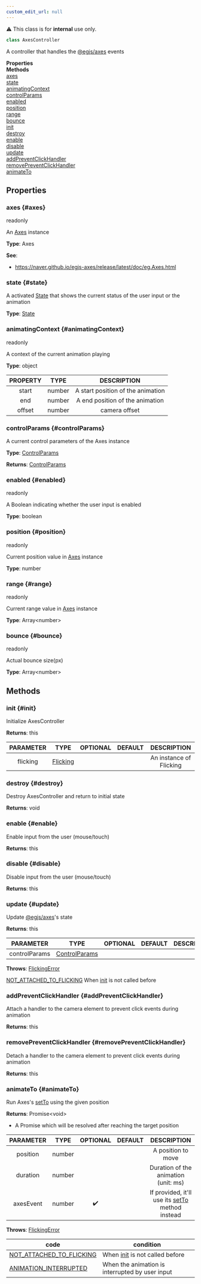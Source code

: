 ```yaml
---
custom_edit_url: null
---
```


<div className="notification is-warning my-2">⚠️ This class is for <strong>internal</strong> use only.</div>

```ts
class AxesController
```
A controller that handles the [@egjs/axes](https://naver#github#io/egjs-axes/) events

<div className="container">
  <div className="row mb-2"><div className="col col--6"><strong>Properties</strong></div><div className="col col--6"><strong>Methods</strong></div></div>
  <div className="row"><div className="col col--6"><a href="#axes">axes</a><br/><a href="#state">state</a><br/><a href="#animatingContext">animatingContext</a><br/><a href="#controlParams">controlParams</a><br/><a href="#enabled">enabled</a><br/><a href="#position">position</a><br/><a href="#range">range</a><br/><a href="#bounce">bounce</a></div><div className="col col--6"><a href="#init">init</a><br/><a href="#destroy">destroy</a><br/><a href="#enable">enable</a><br/><a href="#disable">disable</a><br/><a href="#update">update</a><br/><a href="#addPreventClickHandler">addPreventClickHandler</a><br/><a href="#removePreventClickHandler">removePreventClickHandler</a><br/><a href="#animateTo">animateTo</a></div></div>
</div>

## Properties

### axes {#axes}

<div className="bulma-tags">
  <span className="bulma-tag is-warning">readonly</span>
</div>

An [Axes](https://naver#github#io/egjs-axes/release/latest/doc/eg#Axes#html) instance

**Type**: Axes

**See**:
- https://naver.github.io/egjs-axes/release/latest/doc/eg.Axes.html

### state {#state}

<div className="bulma-tags">

</div>

A activated [State](State) that shows the current status of the user input or the animation

**Type**: [State](State)

### animatingContext {#animatingContext}

<div className="bulma-tags">
  <span className="bulma-tag is-warning">readonly</span>
</div>

A context of the current animation playing

**Type**: object

|PROPERTY|TYPE|DESCRIPTION|
|:---:|:---:|:---:|
|start|number|A start position of the animation|
|end|number|A end position of the animation|
|offset|number|camera offset|

### controlParams {#controlParams}

<div className="bulma-tags">

</div>

A current control parameters of the Axes instance

**Type**: [ControlParams](ControlParams)

**Returns**: [ControlParams](ControlParams)

### enabled {#enabled}

<div className="bulma-tags">
  <span className="bulma-tag is-warning">readonly</span>
</div>

A Boolean indicating whether the user input is enabled

**Type**: boolean

### position {#position}

<div className="bulma-tags">
  <span className="bulma-tag is-warning">readonly</span>
</div>

Current position value in [Axes](https://naver#github#io/egjs-axes/release/latest/doc/eg#Axes#html) instance

**Type**: number

### range {#range}

<div className="bulma-tags">
  <span className="bulma-tag is-warning">readonly</span>
</div>

Current range value in [Axes](https://naver#github#io/egjs-axes/release/latest/doc/eg#Axes#html) instance

**Type**: Array&lt;number&gt;

### bounce {#bounce}

<div className="bulma-tags">
  <span className="bulma-tag is-warning">readonly</span>
</div>

Actual bounce size(px)

**Type**: Array&lt;number&gt;

## Methods

### init {#init}

<div className="bulma-tags">

</div>

Initialize AxesController

**Returns**: this

|PARAMETER|TYPE|OPTIONAL|DEFAULT|DESCRIPTION|
|:---:|:---:|:---:|:---:|:---:|
|flicking|[Flicking](Flicking)|||An instance of Flicking|

### destroy {#destroy}

<div className="bulma-tags">

</div>

Destroy AxesController and return to initial state

**Returns**: void

### enable {#enable}

<div className="bulma-tags">

</div>

Enable input from the user (mouse/touch)

**Returns**: this

### disable {#disable}

<div className="bulma-tags">

</div>

Disable input from the user (mouse/touch)

**Returns**: this

### update {#update}

<div className="bulma-tags">

</div>

Update [@egjs/axes](https://naver#github#io/egjs-axes/)'s state

**Returns**: this

|PARAMETER|TYPE|OPTIONAL|DEFAULT|DESCRIPTION|
|:---:|:---:|:---:|:---:|:---:|
|controlParams|[ControlParams](ControlParams)||||

**Throws**: [FlickingError](FlickingError)

[NOT_ATTACHED_TO_FLICKING](ERROR_CODE) When [init](AxesController#init) is not called before

### addPreventClickHandler {#addPreventClickHandler}

<div className="bulma-tags">

</div>

Attach a handler to the camera element to prevent click events during animation

**Returns**: this

### removePreventClickHandler {#removePreventClickHandler}

<div className="bulma-tags">

</div>

Detach a handler to the camera element to prevent click events during animation

**Returns**: this

### animateTo {#animateTo}

<div className="bulma-tags">

</div>

Run Axes's [setTo](https://naver#github#io/egjs-axes/release/latest/doc/eg#Axes#html#setTo) using the given position

**Returns**: Promise&lt;void&gt;
- A Promise which will be resolved after reaching the target position

|PARAMETER|TYPE|OPTIONAL|DEFAULT|DESCRIPTION|
|:---:|:---:|:---:|:---:|:---:|
|position|number|||A position to move|
|duration|number|||Duration of the animation (unit: ms)|
|axesEvent|number|✔️||If provided, it'll use its [setTo](https://naver#github#io/egjs-axes/release/latest/doc/eg#Axes#html#setTo) method instead|

**Throws**: [FlickingError](FlickingError)

|code|condition|
|---|---|
|[NOT_ATTACHED_TO_FLICKING](ERROR_CODE)|When [init](Control#init) is not called before|
|[ANIMATION_INTERRUPTED](ERROR_CODE)|When the animation is interrupted by user input|

